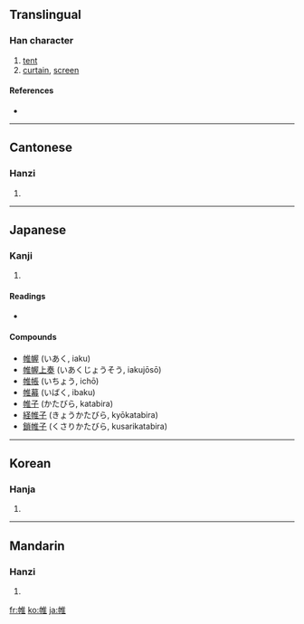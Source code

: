 ==Translingual==

===Han character===
{{Han char|rn=50|rad=巾|as=08|sn=11|four=4021<sub>4</sub>|canj=中月人土 (LBOG)}}

# [[tent]]
# [[curtain]], [[screen]]

====References====
* {{Han ref|kx=0333.100|dkj=08954|dj=0639.120|hdz=10745.080|uh=5E37|ud=24119|bh=B163|bd=45411}}

----

==Cantonese==

===Hanzi===
{{yue-hanzi|jyut=|y=wai4}}

# {{defn|Cantonese}}

----

==Japanese==

===Kanji===
{{ja-kanji|grade=|rs=巾08}}

# {{defn|Japanese}}

====Readings====
* {{ja-readings|on=[[い]] (i)|kun=[[とばり]] (tobari)}}

====Compounds====
* [[帷幄]] (いあく, iaku)
* [[帷幄上奏]] (いあくじょうそう, iakujōsō)
* [[帷帳]] (いちょう, ichō)
* [[帷幕]] (いばく, ibaku)
* [[帷子]] (かたびら, katabira)
* [[経帷子]] (きょうかたびら, kyōkatabira)
* [[鎖帷子]] (くさりかたびら, kusarikatabira)

----

==Korean==

===Hanja===
{{ko-hanja|hangeul=유|rv=yu|mr=yu}}

# {{defn|Korean}}

----

==Mandarin==

===Hanzi===
{{cmn-hanzi|pin=[[wéi]] ([[wei2]])|wg=wei<sup>2</sup>}}

# {{defn|Mandarin}}

[[fr:帷]]
[[ko:帷]]
[[ja:帷]]